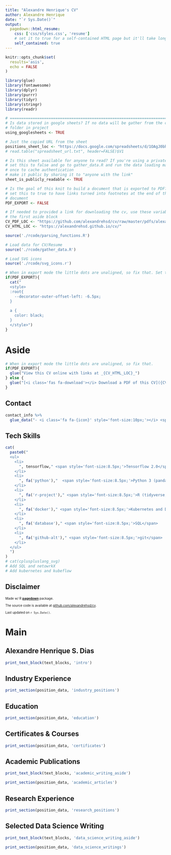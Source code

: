 ```yaml
---
title: "Alexandre Henrique's CV"
author: Alexandre Henrique
date: "`r Sys.Date()`"
output:
  pagedown::html_resume:
    css: ['css/styles.css', 'resume']
    # set it to true for a self-contained HTML page but it'll take longer to render
    self_contained: true
---
```


```r
knitr::opts_chunk$set(
  results='asis', 
  echo = FALSE
)

library(glue)
library(fontawesome)
library(dplyr)
library(purrr)
library(tidyr)
library(stringr)
library(readr)

# ======================================================================
# Is data stored in google sheets? If no data will be gather from the csvs/
# folder in project
using_googlesheets <- TRUE

# Just the copied URL from the sheet
positions_sheet_loc <- "https://docs.google.com/spreadsheets/d/1OAgJ0bh1iPgabzCWRKrSsVb7Ny5jLDtdzV27eTfwCT8/" 
# read.table("spreadsheet_url.txt", header=FALSE)$V1

# Is this sheet available for anyone to read? If you're using a private sheet
# set this to false and go to gather_data.R and run the data loading manually
# once to cache authentication
# make it public by sharing it to "anyone with the link" 
sheet_is_publicly_readable <- TRUE

# Is the goal of this knit to build a document that is exported to PDF? If so
# set this to true to have links turned into footnotes at the end of the
# document
PDF_EXPORT <- FALSE

# If needed to provided a link for downloading the cv, use these variables and uncomment
# the first aside block
CV_PDF_LOC <- "https://github.com/alexandrehsd/cv/raw/master/pdfs/alexandrehsd_cv.pdf"
CV_HTML_LOC <- "https://alexandrehsd.github.io/cv/"

source('./rcode/parsing_functions.R')

# Load data for CV/Resume
source('./rcode/gather_data.R')

# Load SVG icons
source('./rcode/svg_icons.r')
```


```r
# When in export mode the little dots are unaligned, so fix that. Set the links to black color
if(PDF_EXPORT){
  cat("
  <style>
  :root{
    --decorator-outer-offset-left: -6.5px;
  }
  
  a {
    color: black;
  }
  </style>")
}
```


Aside
================================================================================

<!-- ![logo](./visuals/logo.png){width=100%} -->

```r
# When in export mode the little dots are unaligned, so fix that.
if(PDF_EXPORT){
  glue("View this CV online with links at _{CV_HTML_LOC}_")
} else {
  glue("[<i class='fas fa-download'></i> Download a PDF of this CV]({CV_PDF_LOC})")
}
```


Contact {#contact}
--------------------------------------------------------------------------------

```r
contact_info %>% 
  glue_data("- <i class='fa fa-{icon}' style='font-size:10px;'></i> <span style='font-size:8.5px;'>{contact}</span>")
```


Tech Skills {#skills}
--------------------------------------------------------------------------------
```r
cat(
  paste0("
  <ul>
    <li>
      ", tensorflow," <span style='font-size:8.5px;'>Tensorflow 2.0</span>
    </li>
    <li>
      ", fa('python'),"  <span style='font-size:8.5px;'>Python 3 (pandas, numpy, scipy, matplotlib, Scikit-Learn, NetworkX)</span>
    </li>
    <li>
      ", fa('r-project')," <span style='font-size:8.5px;'>R (tidyverse, base R, package development)</span>
    </li>
    <li>
      ", fa('docker')," <span style='font-size:8.5px;'>Kubernetes and Docker</span>
    </li>
    <li>
      ", fa('database')," <span style='font-size:8.5px;'>SQL</span>
    </li>
    <li>
      ", fa('github-alt')," <span style='font-size:8.5px;'>git</span>
    </li>
  </ul>
  ")
)
# cat(cpluspluslang_svg)
# Add SQL and netowrkX
# Add kubernetes and kubeflow
```

Disclaimer {#disclaimer}
--------------------------------------------------------------------------------

<div style="font-size:10px;">
  Made w/ R [**pagedown**](https://github.com/rstudio/pagedown) package.
  
  The source code is available at [github.com/alexandrehsd/cv](https://github.com/alexandrehsd/cv).
  
  Last updated on `r Sys.Date()`.
</div>

Main
================================================================================

Alexandre Henrique S. Dias {#title}
--------------------------------------------------------------------------------

```r
print_text_block(text_blocks, 'intro')
```

Industry Experience {data-icon=suitcase}
--------------------------------------------------------------------------------

```r
print_section(position_data, 'industry_positions')
```


Education {data-icon=graduation-cap data-concise=true}
--------------------------------------------------------------------------------

```r
print_section(position_data, 'education')
```


Certificates & Courses {data-icon=certificate}
--------------------------------------------------------------------------------

```r
print_section(position_data, 'certificates')
```

Academic Publications {data-icon=book}
--------------------------------------------------------------------------------

::: aside
```r
print_text_block(text_blocks, 'academic_writing_aside')
```
:::

```r
print_section(position_data, 'academic_articles')
```

Research Experience {data-icon=laptop}
--------------------------------------------------------------------------------

```r
print_section(position_data, 'research_positions')
```

Selected Data Science Writing {data-icon=chart-line}
--------------------------------------------------------------------------------

::: aside
```r
print_text_block(text_blocks, 'data_science_writing_aside')
```
:::

```r
print_section(position_data, 'data_science_writings')
```

<!-- Talks {data-icon=chalkboard-teacher} -->
<!-- -------------------------------------------------------------------------------- -->

<!-- ```{r} -->
<!-- print_section(position_data, 'talks') -->
<!-- ``` -->
